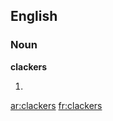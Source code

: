 ==English==

===Noun===
'''clackers'''

# {{plural of|[[clacker]]}}

{{anagrams:en/acceklrs}}
[[ar:clackers]]
[[fr:clackers]]